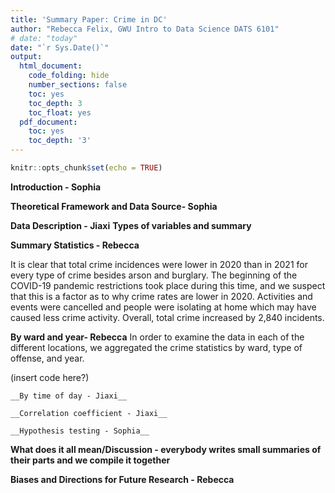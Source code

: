 ```yaml
---
title: 'Summary Paper: Crime in DC'
author: "Rebecca Felix, GWU Intro to Data Science DATS 6101"
# date: "today"
date: "`r Sys.Date()`"
output:
  html_document:
    code_folding: hide
    number_sections: false
    toc: yes
    toc_depth: 3
    toc_float: yes
  pdf_document:
    toc: yes
    toc_depth: '3'
---
```


```r
knitr::opts_chunk$set(echo = TRUE)
```

__Introduction - Sophia__


__Theoretical Framework and Data Source- Sophia__


__Data Description - Jiaxi__
	__Types of variables and summary__
	
	
__Summary Statistics  - Rebecca__

It is clear that total crime incidences were lower in 2020 than in 2021 for every type of crime besides arson and burglary. The beginning of the COVID-19 pandemic restrictions took place during this time, and we suspect that this is a factor as to why crime rates are lower in 2020. Activities and events were cancelled and people were isolating at home which may have caused less crime activity. Overall, total crime increased by 2,840 incidents.




__By ward and year- Rebecca__
In order to examine the data in each of the different locations, we aggregated the crime statistics by ward, type of offense, and year. 

(insert code here?)

	__By time of day - Jiaxi__
	
	__Correlation coefficient - Jiaxi__
	
	__Hypothesis testing - Sophia__
	
__What does it all mean/Discussion - everybody writes small summaries of their parts and we compile it together__


__Biases and Directions for Future Research - Rebecca__

